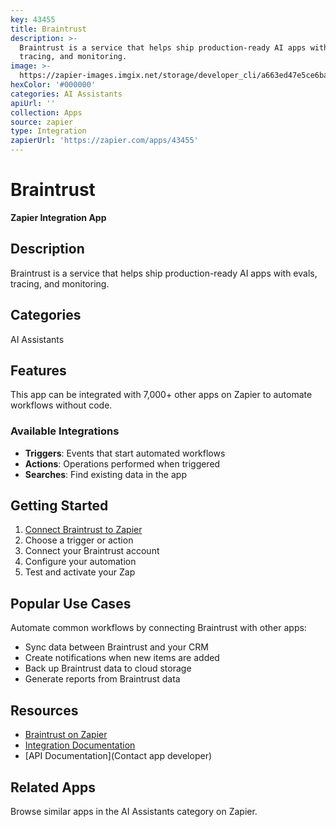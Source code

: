 ```yaml
---
key: 43455
title: Braintrust
description: >-
  Braintrust is a service that helps ship production-ready AI apps with evals,
  tracing, and monitoring.
image: >-
  https://zapier-images.imgix.net/storage/developer_cli/a663ed47e5ce6ba9aa82b2610855b231.png?auto=format%2Ccompress&ixlib=python-3.0.0&q=50
hexColor: '#000000'
categories: AI Assistants
apiUrl: ''
collection: Apps
source: zapier
type: Integration
zapierUrl: 'https://zapier.com/apps/43455'
---
```

# Braintrust

**Zapier Integration App**

## Description

Braintrust is a service that helps ship production-ready AI apps with evals, tracing, and monitoring.

## Categories

AI Assistants

## Features

This app can be integrated with 7,000+ other apps on Zapier to automate workflows without code.

### Available Integrations

- **Triggers**: Events that start automated workflows
- **Actions**: Operations performed when triggered
- **Searches**: Find existing data in the app

## Getting Started

1. [Connect Braintrust to Zapier](https://zapier.com/apps/43455)
2. Choose a trigger or action
3. Connect your Braintrust account
4. Configure your automation
5. Test and activate your Zap

## Popular Use Cases

Automate common workflows by connecting Braintrust with other apps:

- Sync data between Braintrust and your CRM
- Create notifications when new items are added
- Back up Braintrust data to cloud storage
- Generate reports from Braintrust data

## Resources

- [Braintrust on Zapier](https://zapier.com/apps/43455)
- [Integration Documentation](https://zapier.com/apps/43455/integrations)
- [API Documentation](Contact app developer)

## Related Apps

Browse similar apps in the AI Assistants category on Zapier.
